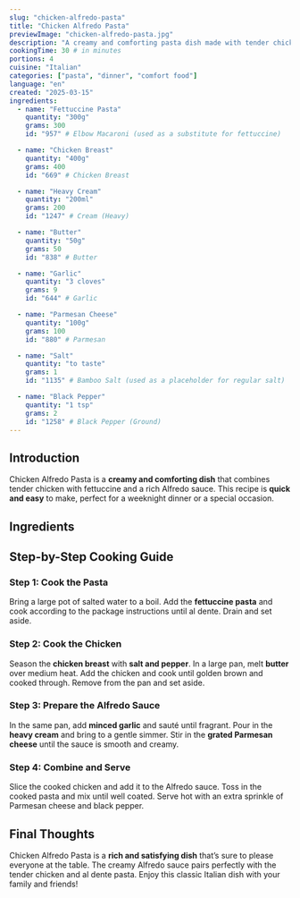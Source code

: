```yaml
---
slug: "chicken-alfredo-pasta"
title: "Chicken Alfredo Pasta"
previewImage: "chicken-alfredo-pasta.jpg"
description: "A creamy and comforting pasta dish made with tender chicken, fettuccine, and a rich Alfredo sauce."
cookingTime: 30 # in minutes
portions: 4
cuisine: "Italian"
categories: ["pasta", "dinner", "comfort food"]
language: "en"
created: "2025-03-15"
ingredients:
  - name: "Fettuccine Pasta"
    quantity: "300g"
    grams: 300
    id: "957" # Elbow Macaroni (used as a substitute for fettuccine)

  - name: "Chicken Breast"
    quantity: "400g"
    grams: 400
    id: "669" # Chicken Breast

  - name: "Heavy Cream"
    quantity: "200ml"
    grams: 200
    id: "1247" # Cream (Heavy)

  - name: "Butter"
    quantity: "50g"
    grams: 50
    id: "838" # Butter

  - name: "Garlic"
    quantity: "3 cloves"
    grams: 9
    id: "644" # Garlic

  - name: "Parmesan Cheese"
    quantity: "100g"
    grams: 100
    id: "880" # Parmesan

  - name: "Salt"
    quantity: "to taste"
    grams: 1
    id: "1135" # Bamboo Salt (used as a placeholder for regular salt)

  - name: "Black Pepper"
    quantity: "1 tsp"
    grams: 2
    id: "1258" # Black Pepper (Ground)
---
```



## Introduction

Chicken Alfredo Pasta is a **creamy and comforting dish** that combines tender chicken with fettuccine and a rich Alfredo sauce. This recipe is **quick and easy** to make, perfect for a weeknight dinner or a special occasion.

## Ingredients

<IngredientsList
  ingredients={frontmatter.ingredients}
  portions={frontmatter.portions}
/>

## Step-by-Step Cooking Guide

### Step 1: Cook the Pasta

Bring a large pot of salted water to a boil. Add the **fettuccine pasta** and cook according to the package instructions until al dente. Drain and set aside.

<CookingStep action="boiling_pasta_long" alt="Boiling pasta in a pot" />

### Step 2: Cook the Chicken

Season the **chicken breast** with **salt and pepper**. In a large pan, melt **butter** over medium heat. Add the chicken and cook until golden brown and cooked through. Remove from the pan and set aside.

<CookingStep
  action="frying_pan_meat_poultry_breast"
  alt="Frying chicken breast in a pan"
/>

### Step 3: Prepare the Alfredo Sauce

In the same pan, add **minced garlic** and sauté until fragrant. Pour in the **heavy cream** and bring to a gentle simmer. Stir in the **grated Parmesan cheese** until the sauce is smooth and creamy.

<CookingStep
  action="stirring_saucePan_cream"
  alt="Stirring creamy sauce in a pan"
/>

### Step 4: Combine and Serve

Slice the cooked chicken and add it to the Alfredo sauce. Toss in the cooked pasta and mix until well coated. Serve hot with an extra sprinkle of Parmesan cheese and black pepper.

<CookingStep
  action="stirring_pan_meat_pasta"
  alt="Stirring pasta with chicken and sauce"
/>

## Final Thoughts

Chicken Alfredo Pasta is a **rich and satisfying dish** that’s sure to please everyone at the table. The creamy Alfredo sauce pairs perfectly with the tender chicken and al dente pasta. Enjoy this classic Italian dish with your family and friends!

<NutritionFacts ingredients={frontmatter.ingredients} />
